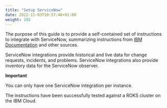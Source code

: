 ```yaml
---
title: "Setup ServiceNow"
date: 2022-11-03T10:57:46+01:00
weight: 192
---
```




The purpose of this guide is to provide a self-contained set of instructions to integrate with ServiceNow, summarizing instructions from [IBM Documentation](https://www.ibm.com/docs/en/cloud-paks/cloud-pak-watson-aiops/3.5.1?topic=connections-servicenow-connection) and other sources.

ServiceNow integrations provide historical and live data for change requests, incidents, and problems. ServiceNow integrations also provide inventory data for the ServiceNow observer.


<InlineNotification kind="error"> 

**Important**

You can only have one ServiceNow integration per instance.

</InlineNotification>


The instructions have been successfully tested against a ROKS cluster on the IBM Cloud.
